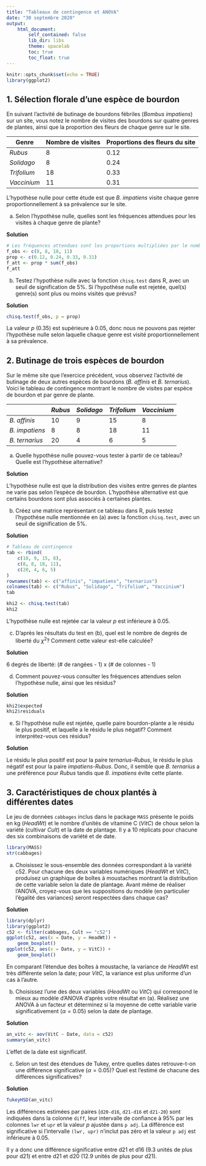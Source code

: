 ```yaml
---
title: "Tableaux de contingence et ANOVA"
date: "30 septembre 2020"
output:
    html_document:
        self_contained: false
        lib_dir: libs
        theme: spacelab
        toc: true
        toc_float: true
---
```


```r
knitr::opts_chunk$set(echo = TRUE)
library(ggplot2)
```


## 1. Sélection florale d'une espèce de bourdon

En suivant l'activité de butinage de bourdons fébriles (*Bombus impatiens*) sur un site, vous notez le nombre de visites des bourdons sur quatre genres de plantes, ainsi que la proportion des fleurs de chaque genre sur le site.

| Genre | Nombre de visites | Proportions des fleurs du site |
|---------+---+------|
| *Rubus* | 8 | 0.12 |
| *Solidago* | 8 | 0.24 |
| *Trifolium* | 18 | 0.33 |
| *Vaccinium* | 11 | 0.31 |

L'hypothèse nulle pour cette étude est que *B. impatiens* visite chaque genre proportionnellement à sa prévalence sur le site.

a) Selon l'hypothèse nulle, quelles sont les fréquences attendues pour les visites à chaque genre de plante?

**Solution**

```r
# Les fréquences attendues sont les proportions multipliées par le nombre total de visites
f_obs <- c(8, 8, 18, 11)
prop <- c(0.12, 0.24, 0.33, 0.31)
f_att <- prop * sum(f_obs)
f_att
```

b) Testez l'hypothèse nulle avec la fonction `chisq.test` dans R, avec un seuil de signification de 5%. Si l'hypothèse nulle est rejetée, quel(s) genre(s) sont plus ou moins visités que prévus? 

**Solution**

```r
chisq.test(f_obs, p = prop)
```

La valeur $p$ (0.35) est supérieure à 0.05, donc nous ne pouvons pas rejeter l'hypothèse nulle selon laquelle chaque genre est visité proportionnellement à sa prévalence.


## 2. Butinage de trois espèces de bourdon

Sur le même site que l'exercice précédent, vous observez l'activité de butinage de deux autres espèces de bourdons (*B. affinis* et *B. ternarius*). Voici le tableau de contingence montrant le nombre de visites par espèce de bourdon et par genre de plante.

| | *Rubus* | *Solidago* | *Trifolium* | *Vaccinium* |
|-+---------+------------+-------------+-------------|
| *B. affinis* | 10 | 9 | 15 | 8 |
| *B. impatiens* | 8 | 8 | 18 | 11 |
| *B. ternarius* | 20 | 4 | 6 | 5 |

a) Quelle hypothèse nulle pouvez-vous tester à partir de ce tableau? Quelle est l'hypothèse alternative?

**Solution**

L'hypothèse nulle est que la distribution des visites entre genres de plantes ne varie pas selon l'espèce de bourdon. L'hypothèse alternative est que certains bourdons sont plus associés à certaines plantes.

b) Créez une matrice représentant ce tableau dans R, puis testez l'hypothèse nulle mentionnée en (a) avec la fonction `chisq.test`, avec un seuil de signification de 5%.

**Solution**

```r
# Tableau de contingence
tab <- rbind(
    c(10, 9, 15, 8),
    c(8, 8, 18, 11),
    c(20, 4, 6, 5)
)
rownames(tab) <- c("affinis", "impatiens", "ternarius")
colnames(tab) <- c("Rubus", "Solidago", "Trifolium", "Vaccinium")
tab
```

```r
khi2 <- chisq.test(tab)
khi2
```

L'hypothèse nulle est rejetée car la valeur $p$ est inférieure à 0.05.

c) D'après les résultats du test en (b), quel est le nombre de degrés de liberté du $\chi^2$? Comment cette valeur est-elle calculée?

**Solution**

6 degrés de liberté: (# de rangées - 1) x (# de colonnes - 1)

d) Comment pouvez-vous consulter les fréquences attendues selon l'hypothèse nulle, ainsi que les résidus?

**Solution**

```r
khi2$expected
khi2$residuals
```

e) Si l'hypothèse nulle est rejetée, quelle paire bourdon-plante a le résidu le plus positif, et laquelle a le résidu le plus négatif? Comment interprétez-vous ces résidus?

**Solution**

Le résidu le plus positif est pour la paire *ternarius*-*Rubus*, le résidu le plus négatif est pour la paire *impatiens*-*Rubus*. Donc, il semble que *B. ternarius* a une préférence pour *Rubus* tandis que *B. impatiens* évite cette plante.


## 3. Caractéristiques de choux plantés à différentes dates

Le jeu de données `cabbages` inclus dans le package `MASS` présente le poids en kg (*HeadWt*) et le nombre d'unités de vitamine C (*VitC*) de choux selon la variété (cultivar *Cult*) et la date de plantage. Il y a 10 réplicats pour chacune des six combinaisons de variété et de date.

```r
library(MASS)
str(cabbages)
```

a) Choisissez le sous-ensemble des données correspondant à la variété c52. Pour chacune des deux variables numériques (*HeadWt* et *VitC*), produisez un graphique de boîtes à moustaches montrant la distribution de cette variable selon la date de plantage. Avant même de réaliser l'ANOVA, croyez-vous que les suppositions du modèle (en particulier l'égalité des variances) seront respectées dans chaque cas?

**Solution**

```r
library(dplyr)
library(ggplot2)
c52 <- filter(cabbages, Cult == "c52")
ggplot(c52, aes(x = Date, y = HeadWt)) +
    geom_boxplot()
ggplot(c52, aes(x = Date, y = VitC)) +
    geom_boxplot()
```

En comparant l'étendue des boîtes à moustache, la variance de *HeadWt* est très différente selon la date; pour *VitC*, la variance est plus uniforme d'un cas à l'autre.

b) Choisissez l'une des deux variables (*HeadWt* ou *VitC*) qui correspond le mieux au modèle d'ANOVA d'après votre résultat en (a). Réalisez une ANOVA à un facteur et déterminez si la moyenne de cette variable varie significativement ($\alpha = 0.05$) selon la date de plantage.

**Solution**

```r
an_vitc <- aov(VitC ~ Date, data = c52)
summary(an_vitc)
```

L'effet de la date est significatif.

c) Selon un test des étendues de Tukey, entre quelles dates retrouve-t-on une différence significative ($\alpha = 0.05$)? Quel est l'estimé de chacune des différences significatives?

**Solution**

```r
TukeyHSD(an_vitc)
```

Les différences estimées par paires (`d20-d16`, `d21-d16` et `d21-20`) sont indiquées dans la colonne `diff`, leur intervalle de confiance à 95% par les colonnes `lwr` et `upr` et la valeur $p$ ajustée dans `p adj`. La différence est significative si l'intervalle `(lwr, upr)` n'inclut pas zéro et la valeur `p adj` est inférieure à 0.05.

Il y a donc une différence significative entre d21 et d16 (9.3 unités de plus pour d21) et entre d21 et d20 (12.9 unités de plus pour d21).
